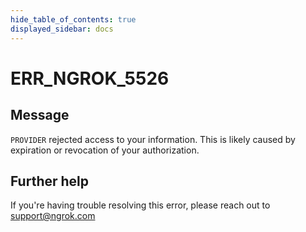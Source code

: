 ```yaml
---
hide_table_of_contents: true
displayed_sidebar: docs
---
```



# ERR_NGROK_5526

## Message

`PROVIDER` rejected access to your information. This is likely caused by expiration or revocation of your authorization.

<ErrorDetails error="err_ngrok_5526" />

## Further help

If you're having trouble resolving this error, please reach out to [support@ngrok.com](mailto:support@ngrok.com?subject=Help%20with%20ERR_NGROK_5526)
